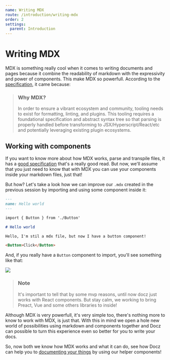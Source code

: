 ```yaml
---
name: Writing MDX
route: /introduction/writing-mdx
order: 2
settings:
  parent: Introduction
---
```


# Writing MDX

MDX is something really cool when it comes to writing documents and pages because it combine the readability of markdown with the expressivity and power of components. This make MDX so powerfull. According to the [specification](https://github.com/mdx-js/specification), it came because:

> ### Why MDX?
>
> In order to ensure a vibrant ecosystem and community, tooling needs to exist for formatting, linting, and plugins. This tooling requires a foundational specification and abstract syntax tree so that parsing is properly handled before transforming to JSX/Hyperscript/React/etc and potentially leveraging existing plugin ecosystems.

## Working with components

If you want to know more about how MDX works, parse and transpile files, it has a [good specification](https://github.com/mdx-js/specification) that's a really good read. But now, we'll assume that you just need to know that with MDX you can use your components inside your markdown files, just that!

But how? Let's take a look how we can improve our `.mdx` created in the previous session by importing and using some component inside it:

```markdown
---
name: Hello world
---

import { Button } from './Button'

# Hello world

Hello, I'm stil a mdx file, but now I have a button component!

<Button>Click</Button>
```

And, if you really have a `Button` component to import, you'll see something like that:

![](https://cdn-std.dprcdn.net/files/acc_649651/4am9Is)

> ### Note
>
> It's important to tell that by some mvp reasons, until now docz just works with React components. But stay calm, we working to bring Preact, Vue and some others libraries to inside!

Although MDX is very powerfull, it's very simple too, there's nothing more to know to work with MDX, is just that. With this in mind we open a hole new world of possibilities using markdown and components together and Docz can possible to turn this experience even so better for you to write your docs.

So, now both we know how MDX works and what it can do, see how Docz can help you to [documenting your things](/introduction/documenting-your-things) by using our helper components!

